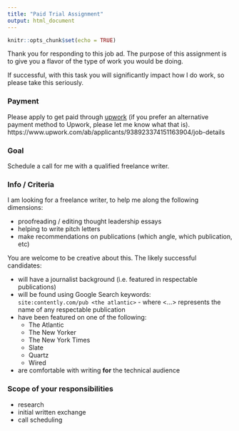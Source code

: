 ```yaml
---
title: "Paid Trial Assignment"
output: html_document
---
```


```r
knitr::opts_chunk$set(echo = TRUE)
```

Thank you for responding to this job ad. The purpose of this assignment is to give you a flavor of the type of work you would be doing. 

If successful, with this task you will significantly impact how I do work, so please take this seriously.

### Payment

Please apply to get paid through [upwork](https://www.upwork.com/ab/applicants/938923374151163904/job-details) (if you prefer an alternative payment method to Upwork, please let me know what that is).
https://www.upwork.com/ab/applicants/938923374151163904/job-details

### Goal

Schedule a call for me with a qualified freelance writer.

### Info / Criteria

I am looking for a freelance writer, to help me along the following dimensions:

* proofreading / editing thought leadership essays
* helping to write pitch letters
* make recommendations on publications (which angle, which publication, etc)

You are welcome to be creative about this. The likely successful candidates:

* will have a journalist background (i.e. featured in respectable publications)
* will be found using Google Search keywords:<br>
`site:contently.com/pub <the atlantic>` - where <...> represents the name of any respectable publication
* have been featured on one of the following:
    + The Atlantic
    + The New Yorker
    + The New York Times
    + Slate
    + Quartz
    + Wired
* are comfortable with writing **for** the technical audience

### Scope of your responsibilities

* research
* initial written exchange
* call scheduling